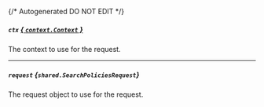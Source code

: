 {/* Autogenerated DO NOT EDIT  */}

##### `ctx` [*{ `context.Context` }*](https://pkg.go.dev/context#Context)
The context to use for the request.

---
##### `request` *{`shared.SearchPoliciesRequest`}*
The request object to use for the request.
<Collapsible openLabel={Labels.showProperties} closeLabel={Labels.hideProperties}>
    <SearchPoliciesRequest/>
</Collapsible>


